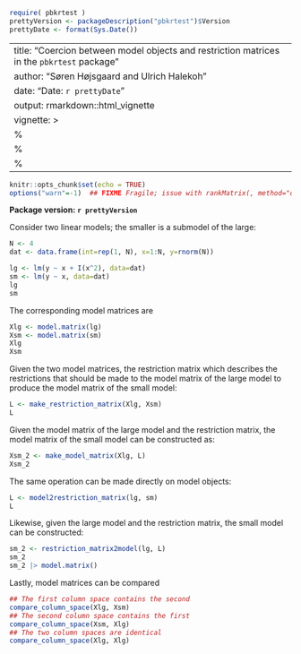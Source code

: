 ```r
require( pbkrtest )
prettyVersion <- packageDescription("pbkrtest")$Version
prettyDate <- format(Sys.Date())
```

---
title: "Coercion between model objects and restriction matrices in the `pbkrtest` package"
author: "Søren Højsgaard and Ulrich Halekoh"
date: "Date: `r prettyDate`"
output: rmarkdown::html_vignette
vignette: >
  %\VignetteEngine{knitr::rmarkdown}
  %\VignetteIndexEntry{coercion}
  %\VignetteEncoding{UTF-8}
---


```r
knitr::opts_chunk$set(echo = TRUE)
options("warn"=-1)  ## FIXME Fragile; issue with rankMatrix(, method="qr.R")
```

**Package version: `r prettyVersion`**
 
Consider two linear models; the smaller is a submodel of the large:

```r
N <- 4
dat <- data.frame(int=rep(1, N), x=1:N, y=rnorm(N))
```

```r
lg <- lm(y ~ x + I(x^2), data=dat)
sm <- lm(y ~ x, data=dat)
lg
sm
```

The corresponding model matrices are
```r
Xlg <- model.matrix(lg)
Xsm <- model.matrix(sm)
Xlg
Xsm
```


Given the two model matrices, the restriction matrix which
describes the restrictions that should be made to the model matrix of
the large model to produce the model matrix of the small model:


```r
L <- make_restriction_matrix(Xlg, Xsm)
L 
```


Given the model matrix of the large model and the restriction matrix, the model matrix of
the small model can be constructed as:

```r
Xsm_2 <- make_model_matrix(Xlg, L)
Xsm_2
```


The same operation can be made directly on model objects:

```r
L <- model2restriction_matrix(lg, sm)
L
```

Likewise, given the large model and the restriction matrix, the small model can be constructed:

```r
sm_2 <- restriction_matrix2model(lg, L)
sm_2
sm_2 |> model.matrix()
```


Lastly, model matrices can be compared

```r
## The first column space contains the second
compare_column_space(Xlg, Xsm)
## The second column space contains the first
compare_column_space(Xsm, Xlg)
## The two column spaces are identical
compare_column_space(Xlg, Xlg) 
```
